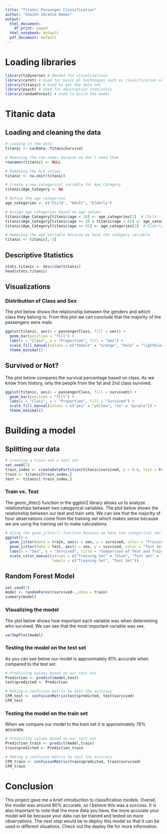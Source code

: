 ---
title: "Titanic Passenger Classification"
author: "Shaikh Ibrahim Noman"
output:
  html_document:
    df_print: paged
  html_notebook: default
  pdf_document: default
---


# Loading libraries

```{r, echo=FALSE}
library(tidyverse) # Needed for visualizations
library(caret) # Used for basic ml techniques such as classification or regression
library(titanic) # Used to get the data set
library(psych) # Used for descriptive statistics
library(randomForest) # Used to build the model
```


# Titanic data

## Loading and cleaning the data

```{r}
# Loading in the data
titanic <- carData::TitanicSurvival

# Removing the row names because we don't need them
rownames(titanic) <- NULL

# Removing the N/A values
titanic <- na.omit(titanic)

# Create a new categorical variable for Age_Category
titanic$Age_Category <- NA

# Define the age categories
age_categories <- c("Child", "Adult", "Elderly")

# Assign age categories based on age values
titanic$Age_Category[titanic$age < 18] <- age_categories[1]  # Child
titanic$Age_Category[titanic$age >= 18 & titanic$age < 65] <- age_categories[2]  # Adult
titanic$Age_Category[titanic$age >= 65] <- age_categories[3]  # Elderly

# Removing the age variable because we have the category variable
titanic <- titanic[,-3]
```

## Descriptive Statistics

```{r}
stats.titanic <- describe(titanic)
head(stats.titanic)
```

## Visualizations

### Distribution of Class and Sex

The plot below shows the relationship between the genders and which class they belong to. From this plot we can conclude that the majority of the passengers were male. 

```{r}
ggplot(titanic, aes(x = passengerClass, fill = sex)) +
  geom_bar(position = "fill") +
  labs(x = "Class", y = "Proportion", fill = "Sex") +
  scale_fill_manual(values = c("female" = "orange", "male" = "lightblue")) +
  theme_minimal()
```

## Survived or Not?

The plot below compares the survival percentage based on class. As we know from history, only the people from the 1st and 2nd class survived. 

```{r}

ggplot(titanic, aes(x = passengerClass, fill = survived)) +
  geom_bar(position = "fill") +
  labs(x = "Class", y = "Proportion", fill = "Survived") +
  scale_fill_manual(values = c("yes" = "yellow", "no" = "purple")) +
  theme_minimal()

```

# Building a model

## Splitting our data

```{r}
# Creating a train and a test set
set.seed(7)
train_index <- createDataPartition(titanic$survived, p = 0.8, list = FALSE)
train <- titanic[train_index,]
test <- titanic[-train_index,]
```

### Train vs. Test

The geom_jitter() function in the ggplot2 library allows us to analyze relationships between two categorical variables. The plot below shows the relationship between our test and train sets. We can see that the majority of hour observations come from the training set which makes sense because we are using the training set to make calculations.

```{r}
# Using the geom_jitter() function because we have two categorical variables
ggplot() +
  geom_jitter(data = train, aes(x = sex, y = survived, color = "Training Set"), alpha = 0.5) +
  geom_jitter(data = test, aes(x = sex, y = survived, color = "Test Set"), alpha = 0.5) +
  labs(x = "Sex", y = "Survived", title = "Comparison of Test and Training Set") +
  scale_color_manual(values = c("Training Set" = "blue", "Test Set" = "red"),
                     labels = c("Training Set", "Test Set"))

```

## Random Forest Model

```{r}
set.seed(7)
model <- randomForest(survived~.,data = train)
summary(model)
```

### Visualizing the model

The plot below shows how important each variable was when determining who survived. We can see that the most important variable was sex.

```{r}
varImpPlot(model)
```

### Testing the model on the test set

As you can see below our model is approximately 81% accurate when compared to the test set. 

```{r}
# Predicting values based on our test set
Prediction <- predict(model,test)
test$predicted <- Prediction

# Making a confusion matrix to test the accuracy
CFM_test <- confusionMatrix(test$predicted, test$survived)
CFM_test
```


### Testing the model on the train set

When we compare our model to the train set it is approximately 78% accurate.

```{r}
# Predicting values based on our test set
Prediction_train <- predict(model,train)
train$predicted <- Prediction_train

# Making a confusion matrix to test the accuracy
CFM_train <- confusionMatrix(train$predicted, train$survived)
CFM_train
```


# Conclusion

This project gave me a brief introduction to classification models. Overall, the model was around 80% accurate, so I believe this was a success. It is also important to note that the more data you have, the more accurate your model will be because your data can be trained and tested on more observations. The next step would be to deploy this model so that it can be used in different situations. Check out the deploy file for more information.



